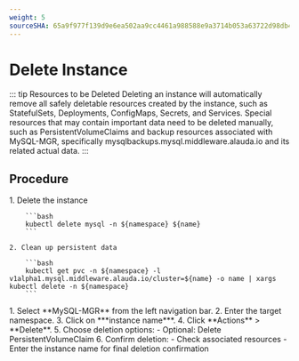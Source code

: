 ```yaml
---
weight: 5
sourceSHA: 65a9f977f139d9e6ea502aa9cc4461a988588e9a3714b053a63722d98db44e49
---
```


# Delete Instance

::: tip Resources to be Deleted
Deleting an instance will automatically remove all safely deletable resources created by the instance, such as StatefulSets, Deployments, ConfigMaps, Secrets, and Services. Special resources that may contain important data need to be deleted manually, such as PersistentVolumeClaims and backup resources associated with MySQL-MGR, specifically mysqlbackups.mysql.middleware.alauda.io and its related actual data.
:::

## Procedure

<Tabs>
  <Tab label="CLI">
    1. Delete the instance

        ```bash
        kubectl delete mysql -n ${namespace} ${name}
        ```

    2. Clean up persistent data

        ```bash
        kubectl get pvc -n ${namespace} -l v1alpha1.mysql.middleware.alauda.io/cluster=${name} -o name | xargs kubectl delete -n ${namespace}
        ```
  </Tab>

  <Tab label="Web Console">
    1. Select **MySQL-MGR** from the left navigation bar.
    2. Enter the target namespace.
    3. Click on ***instance name***.
    4. Click **Actions** > **Delete**.
    5. Choose deletion options:
       - Optional: Delete PersistentVolumeClaim
    6. Confirm deletion:
       - Check associated resources
       - Enter the instance name for final deletion confirmation
  </Tab>
</Tabs>

